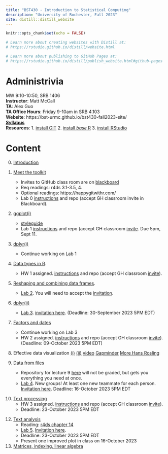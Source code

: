 ```yaml
---
title: "BST430 - Introduction to Statistical Computing"
description: "University of Rochester, Fall 2023"
site: distill::distill_website
---
```


```r
knitr::opts_chunk$set(echo = FALSE)

# Learn more about creating websites with Distill at:
# https://rstudio.github.io/distill/website.html

# Learn more about publishing to GitHub Pages at:
# https://rstudio.github.io/distill/publish_website.html#github-pages

```

# Administrivia

MW 9:10-10:50, SRB 1406
<br>
**Instructor**: Matt McCall
<br>
**TA**: Alex Guo
<br>
**TA Office Hours**: Friday 9-10am in SRB 4.103
<br>
**Website**: https://bst-urmc.github.io/bst430-fall2023-site/
<br>
[**Syllabus**](static/bst430syllabus.pdf)
<br>
**Resources**:
    1. [install GIT](https://happygitwithr.com/install-git.html)
    2. [install *base* R](https://cran.r-project.org/)
    3. [install RStudio](https://www.rstudio.com/products/rstudio/download/#download)

# Content

0. [Introduction](lecture/l00-intro.html)
1. [Meet the toolkit](lecture/l01-meet-toolkit.html)
    * Invites to GitHub class room are on [blackboard](https://learn.rochester.edu)
    * Req readings: r4ds 3.1-3.5, 4. 
    * Optional readings: https://happygitwithr.com/
    * Lab 0 [instructions](hw_lab_instruction/lab00-demonstration/lab00-hello-class.html) and repo (accept GH classroom invite in Blackboard).

2. [ggplot(i)](lecture/l02-ggplot2-i.html)
    * [styleguide](lecture/l06-style.html)
    * Lab 1 [instructions](hw_lab_instruction/lab01-hello-r/lab01-hello-r.html) and repo (accept GH classroom [invite](https://classroom.github.com/a/9t7d6m5g). Due 5pm, Sept 11.
<!--     * Lab 1 [solutions](hw_lab_instruction/lab01-hello-r/lab01-hello-r.html) --> 
3.  [dplyr(i)](lecture/l03-transform-dplyr-i.html)
     * Continue working on Lab 1 

4.  [Data types in R](lecture/l04-data-types.html).
     * HW 1 assigned.  [instructions](hw_lab_instruction/hw-01-airbnb/hw-01-airbnb.html) and repo (accept GH classroom [invite](https://classroom.github.com/a/wfotYeNa)).
     
     <!-- * HW 1 [solutions](hw_lab_instruction/hw-01-airbnb/hw-01.html) -->

5.  [Reshaping and combining data frames](lecture/l05a-reshape-merge.html).
    *  [Lab 2](hw_lab_instruction/lab02-merge-conflict/lab02-merge-conflict.html). You will need to accept the [invitation](https://classroom.github.com/a/R_14OWgR).
    
<!--      * Lab 2 [solutions](hw_lab_instruction/lab02-merge-conflict/lab-02.html) --> 

6. [dplyr(ii)](lecture/l05b-advanced-dplyr.html)
    *  [Lab 3](hw_lab_instruction/lab03-laquinta-uno/lab03-laquinta-uno.html). [invitation here](https://classroom.github.com/a/CH-fJmTT). (Deadline: 30-September 2023 5PM EDT)
  
    <!-- * Lab 3 [solutions](hw_lab_instruction/lab03-laquinta-uno/lab-03.html) -->

7. [Factors and dates](lecture/l07-factors-dates.html)
    *  Continue working on Lab 3 
    *  HW 2 assigned.  [instructions](hw_lab_instruction/hw02-accidents/hw02-accidents.html) and repo (accept GH classroom [invite](https://classroom.github.com/a/w5VoBhPu)). (Deadline: 09-October 2023 5PM EDT)

<!--     * HW 2 [solutions](hw_lab_instruction/hw02-accidents/hw02.html) --> 

8.  Effective data visualization [(i)](lecture/03a2-tips-for-effective-dataviz.pdf) [(ii)](lecture/03b-tips-for-effective-dataviz.pdf) [video](https://youtu.be/ZrifrBvFWgg)
[Gapminder](https://www.ted.com/talks/hans_rosling_the_best_stats_you_ve_ever_seen)
[More Hans Rosling](https://www.ted.com/talks/hans_rosling_new_insights_on_poverty)

9. [Data from files](lecture/l09-data-from-files.html)
    *   Repository for lecture 9 [here](https://classroom.github.com/a/AwXYGTRA) will not be graded, but gets you everything you need at once.
    *  [Lab 4](hw_lab_instruction/lab04-laquinta-dos/lab04-laquinta-dos.html).  New groups! At least one new teammate for each person. [Invitation here](https://classroom.github.com/a/2z0gKEx2). Deadline: 16-October 2023 5PM EDT

    
<!--     * Lab 4 [solutions](hw_lab_instruction/lab04-laquinta-dos/lab04.html) --> 

10. [Text processing](lecture/l10-text.html)
    * HW 3 assigned.  [instructions](hw_lab_instruction/hw03-fatal-geography/hw03-fatal-geography.html) and repo (accept GH classroom [invite](https://classroom.github.com/a/2qAFEsSR)).
    *  Deadline: 23-October 2023 5PM EDT

<!--     * HW 3 [solutions](hw_lab_instruction/hw03-fatal-geography/hw03.html) --> 

12. [Text analysis](lecture/l10-text-ii.html)
    *  Reading: [r4ds chapter 14](https://r4ds.had.co.nz/strings.html)
    *  [Lab 5](hw_lab_instruction/lab05-sadplots/lab05-sadplots.html). [Invitation here](https://classroom.github.com/a/Ylc0yTwY).
    *  Deadline: 23-October 2023 5PM EDT
    *  Present one improved plot in class on 16-October 2023

13. [Matrices, indexing, linear algebra](lecture/l11-linear-algebra-indexing.html)

<!-- 15. [Functions i](lecture/l12-functions-i.html).  -->
<!-- 16. [Functions ii and iteration](lecture/l13-functions-ii.html). -->
<!--        [Lab 6](hw_lab_instruction/lab06-covid-times/lab06-covid-times.html) assigned, any groups as you like. [Invitation here](https://classroom.github.com/a/6GAvWurq). Due 5pm, Nov 16. --> 
<!--      * Lab 6 [solutions](hw_lab_instruction/lab06-covid-times/lab06.html) --> 
<!-- 17.  [Knitr tricks and debugging](lecture/l14-debugging.html).  -->
<!--  *  HW 4 assigned (revised to shorten it!!).  [instructions](hw_lab_instruction/hw05-modeling-gss/hw-04-modeling-gss.html) and repo (accept GH classroom [invite](https://classroom.github.com/a/rNXgxZex)).   --> 
<!--      * HW 4 [solutions](hw_lab_instruction/hw05-modeling-gss/hw-04.html) --> 
<!--  * Work on Lab 6 --> 
<!-- 18.  [Linear models](lecture/l15-linear-models.html) -->
<!--  * Work on Lab 6 --> 
<!-- 19. Final Exam.  -->
<!--  * Remember I will be looking at the `.md` for results and the `.Rmd` for your code. [instructions](hw_lab_instruction/final-modeling.html) and repo (accept GH classroom [invite](https://classroom.github.com/a/eebbYmkV)).  Due 5pm EDT, Nov 10. --> 
<!-- 20.   [Multivariate linear models and Prediction](lecture/l16-crossv-lm.html)  -->

<!-- 20.  [Multivariate linear models](lecture/l16-multivariate-lm.html) -->
<!-- 21.  [Prediction and logistic regression](lecture/l17-prediction-logistic.html) -->
